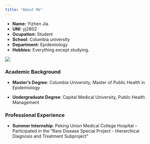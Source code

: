 ```yaml
---
title: "About Me"
---
```


- __Name:__ Yizhen Jia
- __UNI:__ yj2802
- __Ocupation:__ Student
- __School:__ Columbia university
- __Department:__ Epidemiology
- __Hobbies:__ Everything except studying.

![](images/about_me.jpg)

### Academic Background

- **Master's Degree**: Columbia University, Master of Public Health in Epidemiology

- **Undergraduate Degree**: Capital Medical University, Public Health Management

### Professional Experience

- **Summer Internship**: Peking Union Medical College Hospital – Participated in the "Rare Disease Special Project - Hierarchical Diagnosis and Treatment Subproject"
